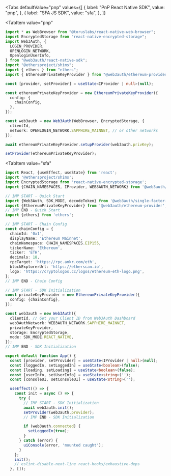 
<Tabs
 defaultValue="pnp"
  values={[
    { label: "PnP React Native SDK", value: "pnp", },
    { label: "SFA JS SDK", value: "sfa", },
  ]}
>
<TabItem
  value="pnp"
>

```typescript
import * as WebBrowser from "@toruslabs/react-native-web-browser";
import EncryptedStorage from "react-native-encrypted-storage";
import Web3Auth, {
  LOGIN_PROVIDER,
  OPENLOGIN_NETWORK,
  OpenloginUserInfo,
} from "@web3auth/react-native-sdk";
import "@ethersproject/shims";
import { ethers } from "ethers";
import { EthereumPrivateKeyProvider } from "@web3auth/ethereum-provider";

const [provider, setProvider] = useState<IProvider | null>(null);

const ethereumPrivateKeyProvider = new EthereumPrivateKeyProvider({
  config: {
    chainConfig,
  },
});

const web3auth = new Web3Auth(WebBrowser, EncryptedStorage, {
  clientId,
  network: OPENLOGIN_NETWORK.SAPPHIRE_MAINNET, // or other networks
});

await ethereumPrivateKeyProvider.setupProvider(web3auth.privKey);

setProvider(ethereumPrivateKeyProvider);
```

</TabItem>

<TabItem
  value="sfa"
>

```typescript
import React, {useEffect, useState} from 'react';
import '@ethersproject/shims';
import EncryptedStorage from 'react-native-encrypted-storage';
import {CHAIN_NAMESPACES, IProvider, WEB3AUTH_NETWORK} from '@web3auth/base';

// IMP START - Quick Start
import {Web3Auth, SDK_MODE, decodeToken} from '@web3auth/single-factor-auth';
import {EthereumPrivateKeyProvider} from '@web3auth/ethereum-provider';
// IMP END - Quick Start
import {ethers} from 'ethers';

// IMP START - Chain Config
const chainConfig = {
  chainId: '0x1',
  displayName: 'Ethereum Mainnet',
  chainNamespace: CHAIN_NAMESPACES.EIP155,
  tickerName: 'Ethereum',
  ticker: 'ETH',
  decimals: 18,
  rpcTarget: 'https://rpc.ankr.com/eth',
  blockExplorerUrl: 'https://etherscan.io',
  logo: 'https://cryptologos.cc/logos/ethereum-eth-logo.png',
};
// IMP END - Chain Config

// IMP START - SDK Initialization
const privateKeyProvider = new EthereumPrivateKeyProvider({
  config: {chainConfig},
});

const web3auth = new Web3Auth({
  clientId, // Get your Client ID from Web3Auth Dashboard
  web3AuthNetwork: WEB3AUTH_NETWORK.SAPPHIRE_MAINNET,
  privateKeyProvider,
  storage: EncryptedStorage,
  mode: SDK_MODE.REACT_NATIVE,
});
// IMP END - SDK Initialization

export default function App() {
  const [provider, setProvider] = useState<IProvider | null>(null);
  const [loggedIn, setLoggedIn] = useState<boolean>(false);
  const [loading, setLoading] = useState<boolean>(false);
  const [userInfo, setUserInfo] = useState<string>('');
  const [consoleUI, setConsoleUI] = useState<string>('');

  useEffect(() => {
    const init = async () => {
      try {
        // IMP START - SDK Initialization
        await web3auth.init();
        setProvider(web3auth.provider);
        // IMP END - SDK Initialization

        if (web3auth.connected) {
          setLoggedIn(true);
        }
      } catch (error) {
        uiConsole(error, 'mounted caught');
      }
    };
    init();
    // eslint-disable-next-line react-hooks/exhaustive-deps
  }, []);
```

</TabItem>
</Tabs>
